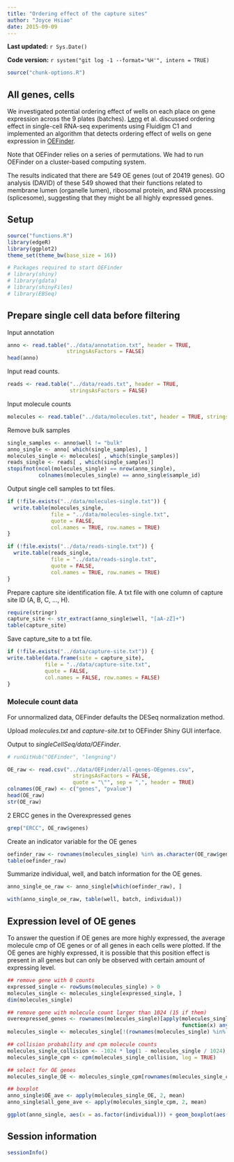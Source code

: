 ```yaml
---
title: "Ordering effect of the capture sites"
author: "Joyce Hsiao"
date: 2015-09-09
---
```


**Last updated:** `r Sys.Date()`

**Code version:** `r system("git log -1 --format='%H'", intern = TRUE)`

```r
source("chunk-options.R")
```

## All genes, cells

We investigated potential ordering effect of wells on each place on gene
expression across the 9 plates (batches). [Leng](http://dx.doi.org/10.1038/nmeth.3549) et al. discussed ordering effect 
in single-cell RNA-seq experiments using Fluidigm C1 and implemented an algorithm that detects ordering effect of wells on gene expression in [OEFinder](http://dx.doi.org/10.1101/025437).

Note that OEFinder relies on a series of permutations. We had to run OEFinder on a cluster-based computing system.

The results indicated that there are 549 OE genes (out of 20419 genes). GO analysis (DAVID) of these 549 showed that their functions related to membrane lumen (organelle lumen), ribosomal protein, and RNA processing (splicesome), suggesting that they might be all highly expressed genes. 


## Setup
```r
source("functions.R")
library(edgeR)
library(ggplot2)
theme_set(theme_bw(base_size = 16))

# Packages required to start OEFinder
# library(shiny)
# library(gdata)
# library(shinyFiles)
# library(EBSeq)
```



## Prepare single cell data before filtering

Input annotation

```r
anno <- read.table("../data/annotation.txt", header = TRUE,
                   stringsAsFactors = FALSE)
head(anno)
```

Input read counts.

```r
reads <- read.table("../data/reads.txt", header = TRUE,
                    stringsAsFactors = FALSE)
```

Input molecule counts

```r
molecules <- read.table("../data/molecules.txt", header = TRUE, stringsAsFactors = FALSE)
```

Remove bulk samples

```r
single_samples <- anno$well != "bulk"
anno_single <- anno[ which(single_samples), ]
molecules_single <- molecules[ , which(single_samples)]
reads_single <- reads[ , which(single_samples)]
stopifnot(ncol(molecules_single) == nrow(anno_single),
          colnames(molecules_single) == anno_single$sample_id)
```


Output single cell samples to txt files.

```r
if (!file.exists("../data/molecules-single.txt")) {
  write.table(molecules_single, 
              file = "../data/molecules-single.txt",
              quote = FALSE,
              col.names = TRUE, row.names = TRUE)
}

if (!file.exists("../data/reads-single.txt")) {
  write.table(reads_single, 
              file = "../data/reads-single.txt",
              quote = FALSE,
              col.names = TRUE, row.names = TRUE)
}
```


Prepare capture site identification file. A txt file with one column of capture site ID (A, B, C, ..., H).

```r
require(stringr)
capture_site <- str_extract(anno_single$well, "[aA-zZ]+")
table(capture_site)
```


Save capture_site to a txt file.

```r
if (!file.exists("../data/capture-site.txt")) {
write.table(data.frame(site = capture_site), 
            file = "../data/capture-site.txt",
            quote = FALSE,
            col.names = FALSE, row.names = FALSE)
}
```


### Molecule count data

For unnormalized data, OEFinder defaults the DESeq normalization method. 

Upload *molecules.txt* and *capture-site.txt* to OEFinder Shiny GUI interface.

Output to *singleCellSeq/data/OEFinder*.


```r
# runGitHub("OEFinder", "lengning")

OE_raw <- read.csv("../data/OEFinder/all-genes-OEgenes.csv",
                     stringsAsFactors = FALSE,
                     quote = "\"", sep = ",", header = TRUE)
colnames(OE_raw) <- c("genes", "pvalue")
head(OE_raw)
str(OE_raw)
```


2 ERCC genes in the Overexpressed genes

```r
grep("ERCC", OE_raw$genes)
```


Create an indicator variable for the OE genes

```r
oefinder_raw <- rownames(molecules_single) %in% as.character(OE_raw$genes)
table(oefinder_raw)
```

Summarize individual, well, and batch information for the OE genes.

```r
anno_single_oe_raw <- anno_single[which(oefinder_raw), ]

with(anno_single_oe_raw, table(well, batch, individual))
```

## Expression level of OE genes

To answer the question if OE genes are more highly expressed, the average molecule cmp of OE genes or of all genes in each cells were plotted. If the OE genes are highly expressed, it is possible that this position effect is present in all genes but can only be observed with certain amount of expressing level.

```r
## remove gene with 0 counts
expressed_single <- rowSums(molecules_single) > 0
molecules_single <- molecules_single[expressed_single, ]
dim(molecules_single)

## remove gene with molecule count larger than 1024 (15 if them)
overexpressed_genes <- rownames(molecules_single)[apply(molecules_single, 1,
                                                        function(x) any(x >= 1024))]
molecules_single <- molecules_single[!(rownames(molecules_single) %in% overexpressed_genes), ]

## collision probability and cpm molecule counts
molecules_single_collision <- -1024 * log(1 - molecules_single / 1024)
molecules_single_cpm <- cpm(molecules_single_collision, log = TRUE)

## select for OE genes 
molecules_single_OE <- molecules_single_cpm[rownames(molecules_single_cpm) %in% as.character(OE_raw$genes),]

## boxplot
anno_single$OE_ave <- apply(molecules_single_OE, 2, mean)
anno_single$all_gene_ave <- apply(molecules_single_cpm, 2, mean)

ggplot(anno_single, aes(x = as.factor(individual))) + geom_boxplot(aes( y = OE_ave, fill = as.factor(batch), alpha = 0.25)) + geom_boxplot(aes( y = all_gene_ave, fill = as.factor(batch))) +  labs (x = "individual", y = "avarage molecule cpm", alpha = "OE", fill = "batch")
```


## Session information

```r
sessionInfo()
```
